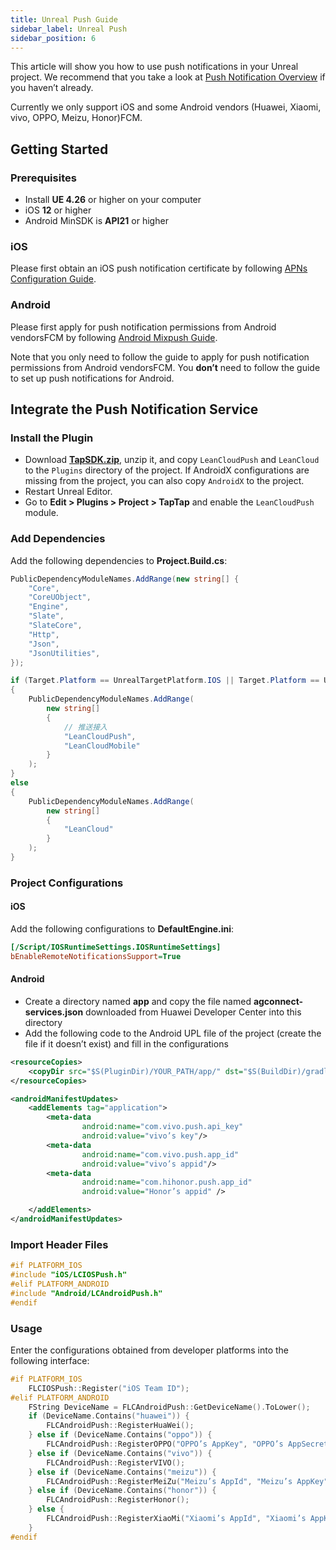 ```yaml
---
title: Unreal Push Guide
sidebar_label: Unreal Push
sidebar_position: 6
---
```




This article will show you how to use push notifications in your Unreal project. We recommend that you take a look at [Push Notification Overview](/sdk/push/guide/overview/) if you haven’t already.

Currently we only support iOS and <Conditional region="cn">some Android vendors (Huawei, Xiaomi, vivo, OPPO, Meizu, Honor)</Conditional><Conditional region="global">FCM</Conditional>.

## Getting Started

### Prerequisites

* Install **UE 4.26** or higher on your computer
* iOS **12** or higher
* Android MinSDK is **API21** or higher

### iOS

Please first obtain an iOS push notification certificate by following [APNs Configuration Guide](/sdk/push/guide/ios-cert/).

### Android

Please first apply for push notification permissions from <Conditional region="cn">Android vendors</Conditional><Conditional region="global">FCM</Conditional> by following [Android Mixpush Guide](/sdk/push/guide/android-mixpush/).

Note that you only need to follow the guide to apply for push notification permissions from <Conditional region="cn">Android vendors</Conditional><Conditional region="global">FCM</Conditional>. You **don’t** need to follow the guide to set up push notifications for Android.

## Integrate the Push Notification Service

### Install the Plugin

* Download **[TapSDK.zip](https://github.com/taptap/TapSDK-UE4/releases)**, unzip it, and copy `LeanCloudPush` and `LeanCloud` to the `Plugins` directory of the project. If AndroidX configurations are missing from the project, you can also copy `AndroidX` to the project.
* Restart Unreal Editor.
* Go to **Edit > Plugins > Project > TapTap** and enable the `LeanCloudPush` module.

### Add Dependencies

Add the following dependencies to **Project.Build.cs**:

```c#
PublicDependencyModuleNames.AddRange(new string[] { 
    "Core",
    "CoreUObject",
    "Engine",
    "Slate",
    "SlateCore",
    "Http",
    "Json",
    "JsonUtilities",
});

if (Target.Platform == UnrealTargetPlatform.IOS || Target.Platform == UnrealTargetPlatform.Android)
{
    PublicDependencyModuleNames.AddRange(
        new string[]
        {
            // 推送接入
            "LeanCloudPush",
            "LeanCloudMobile"
        }
    );
}
else
{
    PublicDependencyModuleNames.AddRange(
        new string[]
        {
            "LeanCloud"
        }
    );
}
```

### Project Configurations

#### iOS

Add the following configurations to **DefaultEngine.ini**:

```ini
[/Script/IOSRuntimeSettings.IOSRuntimeSettings]
bEnableRemoteNotificationsSupport=True
```

#### Android

* Create a directory named **app** and copy the file named **agconnect-services.json** downloaded from Huawei Developer Center into this directory
* Add the following code to the Android UPL file of the project (create the file if it doesn’t exist) and fill in the configurations

```xml
<resourceCopies>
    <copyDir src="$S(PluginDir)/YOUR_PATH/app/" dst="$S(BuildDir)/gradle/app/" />
</resourceCopies>

<androidManifestUpdates>
    <addElements tag="application">
        <meta-data
                android:name="com.vivo.push.api_key"
                android:value="vivo’s key"/>
        <meta-data
                android:name="com.vivo.push.app_id"
                android:value="vivo’s appid"/>
        <meta-data
                android:name="com.hihonor.push.app_id"
                android:value="Honor’s appid" />

    </addElements>
</androidManifestUpdates>
 ```

### Import Header Files

```cpp
#if PLATFORM_IOS
#include "iOS/LCIOSPush.h"
#elif PLATFORM_ANDROID
#include "Android/LCAndroidPush.h"
#endif
```

### Usage

Enter the configurations obtained from developer platforms into the following interface:

```cpp
#if PLATFORM_IOS
	FLCIOSPush::Register("iOS Team ID");
#elif PLATFORM_ANDROID
	FString DeviceName = FLCAndroidPush::GetDeviceName().ToLower();
	if (DeviceName.Contains("huawei")) {
		FLCAndroidPush::RegisterHuaWei();
	} else if (DeviceName.Contains("oppo")) {
		FLCAndroidPush::RegisterOPPO("OPPO’s AppKey", "OPPO’s AppSecret");
	} else if (DeviceName.Contains("vivo")) {
		FLCAndroidPush::RegisterVIVO();
	} else if (DeviceName.Contains("meizu")) {
		FLCAndroidPush::RegisterMeiZu("Meizu’s AppId", "Meizu’s AppKey");
	} else if (DeviceName.Contains("honor")) {
		FLCAndroidPush::RegisterHonor();
	} else {
		FLCAndroidPush::RegisterXiaoMi("Xiaomi’s AppId", "Xiaomi’s AppKey");
	}
#endif
```
